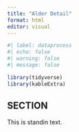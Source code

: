 ```yaml
---
title: "Alder Detail"
format: html
editor: visual
---
```


```r
#| label: dataprocess
#| echo: false
#| warning: false
#| message: false

library(tidyverse)
library(kableExtra)


```

## SECTION

This is standin text.
